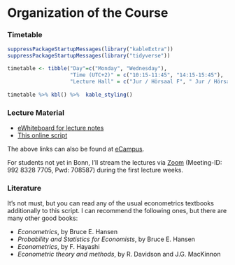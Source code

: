 # Organization of the Course {-} 


### Timetable {-}

```r
suppressPackageStartupMessages(library("kableExtra"))
suppressPackageStartupMessages(library("tidyverse"))

timetable <- tibble("Day"=c("Monday", "Wednesday"),
                    "Time (UTC+2)" = c("10:15-11:45", "14:15-15:45"),
                    "Lecture Hall" = c("Jur / Hörsaal F", "	Jur / Hörsaal F"))
           
timetable %>% kbl() %>%  kable_styling()
```

### Lecture Material  

* [eWhiteboard for lecture notes](https://www.dropbox.com/scl/fi/47ct5cqnpwbx8zsqqfbby/eWhiteboard_Metrics_2023.pdf?rlkey=yslrjdqrsgxhufbxaz10fe0z1&dl=0)
* [This online script](https://www.dliebl.com/Script-Econometrics-MSc/)
<!-- * **To-Do List for October 9, 2023:** [To-Do List (PDF)](ToDo_List_4_Students.pdf) -->

The above links can also be found at [eCampus](https://ecampus.uni-bonn.de/goto_ecampus_crs_3107358.html).


For students not yet in Bonn, I'll stream the lectures via [Zoom](
https://uni-bonn.zoom.us/j/99283287705?pwd=UHFoRTlwYkNqb0k2ODRjdEluY2FXZz09) (Meeting-ID: 992 8328 7705, Pwd: 708587) during the first lecture weeks. 


### Literature {-}

It's not must, but you can read any of the usual econometrics textbooks additionally to this script. I can recommend the following ones, but there are many other good books: 

* *Econometrics*, by Bruce E. Hansen
* *Probability and Statistics for Economists*, by Bruce E. Hansen
* *Econometrics*, by F. Hayashi
* *Econometric theory and methods*, by R. Davidson and J.G. MacKinnon
<!-- * *Introduction to econometrics*, by J. Stock and M.W. Watson 
  * E-Book: [https://bonnus.ulb.uni-bonn.de/SummonRecord/FETCH-bonn_catalog_45089983](https://bonnus.ulb.uni-bonn.de/SummonRecord/FETCH-bonn_catalog_45089983) -->
<!-- * *A primer in econometric theory*, by J. Stachurski -->


<!-- ### Communication {-}

* You can use the Zulip-Chat [Metrics 2223 (M.Sc.)](https://ifs-bonn.zulipchat.com/join/qd5sgbusv24xsjfgbnyk5u44/) to post questions, share codes, etc. I will moderate the chat and try to answer your questions to the benefit for all. Happy sharing and discussing!  -->




